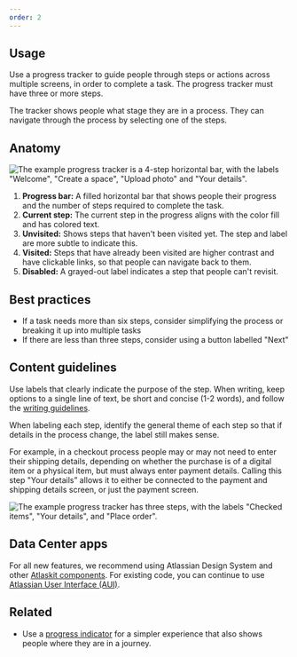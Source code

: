 ```yaml
---
order: 2
---
```


## Usage

Use a progress tracker to guide people through steps or actions across multiple screens, in order to
complete a task. The progress tracker must have three or more steps.

The tracker shows people what stage they are in a process. They can navigate through the process by
selecting one of the steps.

## Anatomy

![The example progress tracker is a 4-step horizontal bar, with the labels "Welcome", "Create a space", "Upload photo" and "Your details".](images/progress-tracker-anatomy.png)

1. **Progress bar:** A filled horizontal bar that shows people their progress and the number of
   steps required to complete the task.
2. **Current step:** The current step in the progress aligns with the color fill and has colored
   text.
3. **Unvisited:** Shows steps that haven't been visited yet. The step and label are more subtle to
   indicate this.
4. **Visited:** Steps that have already been visited are higher contrast and have clickable links,
   so that people can navigate back to them.
5. **Disabled:** A grayed-out label indicates a step that people can't revisit.

## Best practices

- If a task needs more than six steps, consider simplifying the process or breaking it up into
  multiple tasks
- If there are less than three steps, consider using a button labelled "Next"

## Content guidelines

Use labels that clearly indicate the purpose of the step. When writing, keep options to a single
line of text, be short and concise (1-2 words), and follow the
[writing guidelines](/content/writing-style).

When labeling each step, identify the general theme of each step so that if details in the process
change, the label still makes sense.

For example, in a checkout process people may or may not need to enter their shipping details,
depending on whether the purchase is of a digital item or a physical item, but must always enter
payment details. Calling this step "Your details” allows it to either be connected to the payment
and shipping details screen, or just the payment screen.

![The example progress tracker has three steps, with the labels "Checked items", "Your details", and "Place order".](images/progress-tracker-content-guidelines.png)

## Data Center apps

For all new features, we recommend using Atlassian Design System and other
[Atlaskit components](https://atlaskit.atlassian.com/). For existing code, you can continue to use
[Atlassian User Interface (AUI)](https://aui.atlassian.com/).

## Related

- Use a [progress indicator](/components/progress-indicator) for a simpler experience that also
  shows people where they are in a journey.
